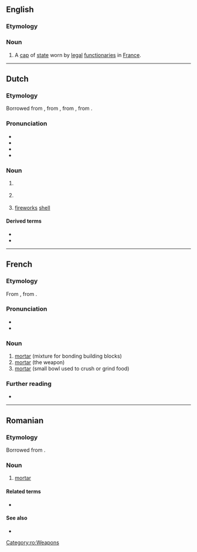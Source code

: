 ==English==

===Etymology===
{{bor|en|fr|mortier}}

===Noun===
{{en-noun}}

# A [[cap]] of [[state]] worn by [[legal]] [[functionary|functionaries]] in [[France]].

----

==Dutch==

===Etymology===
Borrowed from {{inh|nl|dum|mortier}}, from {{der|nl|frm|mortier}}, from {{der|nl|fro}}, from {{der|nl|la|mortārium}}.

===Pronunciation===
* {{IPA|lang=nl|/mɔrˈtiːr/}}
* {{audio|Nl-mortier.ogg|Audio|lang=nl}}
* {{hyphenation|lang=nl|mor|tier}}
* {{rhyme|lang=nl|iːr}}

===Noun===
{{nl-noun|m|-en|mortiertje}}

# {{l|en|mortar}} {{gloss|cannon with near-vertical orientation}}
# {{l|en|mortar}} {{gloss|bowl for grinding and crushing}}
#: {{syn|nl|vijzel}}
# {{lb|nl|slang}} [[fireworks]] [[shell]]
#: {{syn|nl|mortierbom}}

====Derived terms====
* {{l|nl|mortierbom}}
* {{l|nl|mortiergranaat}}

----

==French==
{{wikipedia|lang=fr}}

===Etymology===
From {{inh|fr|fro}}, from {{inh|fr|la|mortārium}}.

===Pronunciation===
* {{fr-IPA}}
* {{audio|Fr-mortier.ogg|Audio|lang=fr}}

===Noun===
{{fr-noun|m}}

# [[mortar]] (mixture for bonding building blocks)
# [[mortar]] (the weapon)
# [[mortar]] (small bowl used to crush or grind food)

===Further reading===
* {{R:TLFi}}

----

==Romanian==

===Etymology===
Borrowed from {{bor|ro|fr|mortier}}.

===Noun===
{{ro-noun|n|mortiere}}

# [[mortar]] {{gloss|the artillery weapon}}

====Related terms====
* {{l|ro|mortar}}

====See also====
* {{l|ro|obuzier}}

[[Category:ro:Weapons]]
